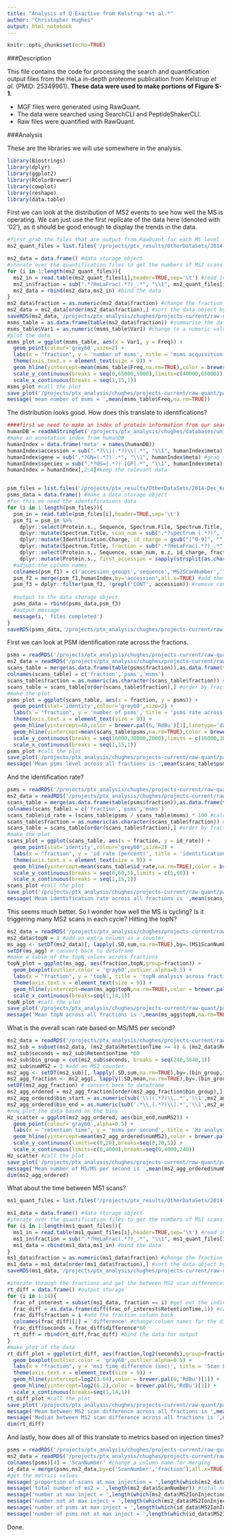 ```yaml
---
title: "Analysis of Q-Exactive from Kelstrup *et al.*"
author: "Christopher Hughes"
output: html_notebook
---
```


```r
knitr::opts_chunk$set(echo=TRUE)
```

###Description

This file contains the code for processing the search and quantification output files from the HeLa in-depth proteome publication from Kelstrup *et al.* (PMID: 25349961). **These data were used to make portions of Figure S-1.**

  * MGF files were generated using RawQuant.
  * The data were searched using SearchCLI and PeptideShakerCLI.
  * Raw files were quantified with RawQuant.
  
###Analysis

These are the libraries we will use somewhere in the analysis.

```r
library(Biostrings)
library(dplyr)
library(ggplot2)
library(RColorBrewer)
library(cowplot)
library(reshape)
library(data.table)
```

First we can look at the distribution of MS2 events to see how well the MS is operating. We can just use the first replicate of the data here (denoted with '02'), as it should be good enough to display the trends in the data.

```r
#first grab the files that are output from RawQuant for each MS level
ms2_quant_files = list.files('/projects/ptx_results/OtherDataSets/2014-Dec_Kelstrup_JPro/quant-output',pattern='.*_02_.*MS2ParseData.txt',full.names=TRUE)

ms2_data = data.frame() #data storage object 
#iterate over the quantification files to get the numbers of MS2 scans
for (i in 1:length(ms2_quant_files)){
  ms2_in = read.table(ms2_quant_files[i],header=TRUE,sep='\t') #read in the file
  ms2_in$fraction = sub(".*?HeLaFrac(.*?)_.*", "\\1", ms2_quant_files[i]) #add a fraction column
  ms2_data = rbind(ms2_data,ms2_in) #bind the data
}
ms2_data$fraction = as.numeric(ms2_data$fraction) #change the fraction number to a numeric value
ms2_data = ms2_data[order(ms2_data$fraction),] #sort the data object by fraction
saveRDS(ms2_data,'/projects/ptx_analysis/chughes/projects-current/raw-quant/parse-manuscript/Routput/kelstrup_all-fractions-ms2-data.rds') #save the data
msms_table = as.data.frame(table(ms2_data$fraction)) #summarise the data to count the MS2 in each fraction
msms_table$Var1 = as.numeric(msms_table$Var1) #change to a numeric value for plotting
#plot the data
msms_plot = ggplot(msms_table, aes(x = Var1, y = Freq)) +
  geom_point(colour='grey60',size=2) +
  labs(x = "fraction", y = 'number of msms', title = 'msms acquisition across fractions') +
  theme(axis.text.x = element_text(size = 9)) +
  geom_hline(yintercept=mean(msms_table$Freq,na.rm=TRUE),color = brewer.pal(6,'RdBu')[1]) +
  scale_y_continuous(breaks = seq(0,65000,5000),limits=c(40000,65000)) +
  scale_x_continuous(breaks = seq(1,15,1))
msms_plot #call the plot
save_plot('/projects/ptx_analysis/chughes/projects-current/raw-quant/parse-manuscript/Routput/kelstrup-number-of-msms-14fractions.pdf',msms_plot) #save the plot
message('mean number of msms = ',mean(msms_table$Freq,na.rm=TRUE))
```

The distribution looks good. How does this translate to identifications? 

```r
####first we need to make an index of protein information from our search database that we will use to add meta data to our IDs
humanDB = readAAStringSet('/projects/ptx_analysis/chughes/databases/uniprot_human-crap-oct2017-FWD.fasta')
#make an annotation index from humanDB
humanIndex = data.frame('meta' = names(humanDB))
humanIndex$accession = sub(".*?\\|(.*?)\\|.*", "\\1", humanIndex$meta) #grab the accession from the header
humanIndex$gene = sub(".*?GN=(.*?) .*", "\\1", humanIndex$meta) #grab the gene from the header
humanIndex$species = sub(".*?OS=(.*?) [GP].*", "\\1", humanIndex$meta) #grab the species from the header
humanIndex = humanIndex[,2:4]#keep the relevant data


psm_files = list.files('/projects/ptx_results/OtherDataSets/2014-Dec_Kelstrup_JPro/reports-output',pattern='.*zip_1_.*Default_PSM_Report.txt',full.names=TRUE)
psms_data = data.frame() #make a data storage object
#for this we need the identifications data
for (i in 1:length(psm_files)){
  psm_in = read.table(psm_files[i],header=TRUE,sep='\t')
  psm_f1 = psm_in %>% 
    dplyr::select(Protein.s., Sequence, Spectrum.File, Spectrum.Title, m.z, Identification.Charge) %>% #select columns
    dplyr::mutate(Spectrum.Title, scan_num = sub(".*?spectrum (.*?)", "\\1", Spectrum.Title)) %>% #parse out the scan number
    dplyr::mutate(Identification.Charge, id_charge = gsub("[^0-9]", "", Identification.Charge)) %>% #parse out the charge
    dplyr::mutate(Spectrum.Title, fraction = sub(".*?HeLaFrac(.*?)_.*", "\\1", Spectrum.File)) %>% #parse the fraction
    dplyr::select(Protein.s., Sequence, scan_num, m.z, id_charge, fraction) %>% #select new columns
    dplyr::mutate(Protein.s., first_accession = sapply(strsplit(as.character(Protein.s.),"\\,"), `[`, 1)) #parse the accession
  #adjust the column names
  colnames(psm_f1) = c('accession_groups','sequence','MS2ScanNumber','id_precursor_mz','id_charge','fraction','accession')
  psm_f2 = merge(psm_f1,humanIndex,by='accession',all.x=TRUE) #add the descriptive data
  psm_f3 = dplyr::filter(psm_f2, !grepl('CONT', accession)) #remove contaminant hits
  
  #output to the data storage object
  psms_data = rbind(psms_data,psm_f3)
  #output message
  message(i,' files completed')
}
saveRDS(psms_data,'/projects/ptx_analysis/chughes/projects-current/raw-quant/parse-manuscript/Routput/kelstrup_all-fractions-identification-data.rds') #save the data
```

First we can look at PSM identification rate across the fractions.

```r
psms = readRDS('/projects/ptx_analysis/chughes/projects-current/raw-quant/parse-manuscript/Routput/kelstrup_all-fractions-identification-data.rds') #grab the psms data
ms2_data = readRDS('/projects/ptx_analysis/chughes/projects-current/raw-quant/parse-manuscript/Routput/kelstrup_all-fractions-ms2-data.rds') #grab the ms2 data
scans_table = merge(as.data.frame(table(psms$fraction)),as.data.frame(table(ms2_data$fraction)),by='Var1') #make a set of tables
colnames(scans_table) = c('fraction','psms','msms')
scans_table$fraction = as.numeric(as.character(scans_table$fraction)) #convert fraction to numeric for sorting
scans_table = scans_table[order(scans_table$fraction),] #order by fraction
#make the plot
psms_plot = ggplot(scans_table, aes(x = fraction, y = psms)) +
  geom_point(stat='identity',colour='grey60',size=2) +
  labs(x = "fraction", y = 'number of psms', title = 'psms rate across fractions') +
  theme(axis.text.x = element_text(size = 9)) +
  geom_hline(yintercept=40,color = brewer.pal(6,'RdBu')[1],linetype='dashed') +
  geom_hline(yintercept=mean(scans_table$psms,na.rm=TRUE),color = brewer.pal(6,'RdBu')[1]) +
  scale_y_continuous(breaks = seq(16000,30000,2000),limits = c(16000,30000)) +
  scale_x_continuous(breaks = seq(1,15,1))
psms_plot #call the plot
save_plot('/projects/ptx_analysis/chughes/projects-current/raw-quant/parse-manuscript/Routput/kelstrup-psms-rate-14fractions.pdf',psms_plot) #save the plot
message('Mean psms level across all fractions is ',mean(scans_table$psms,na.rm=TRUE),'.')
```

And the identification rate?

```r
psms = readRDS('/projects/ptx_analysis/chughes/projects-current/raw-quant/parse-manuscript/Routput/kelstrup_all-fractions-identification-data.rds') #grab the psms data
ms2_data = readRDS('/projects/ptx_analysis/chughes/projects-current/raw-quant/parse-manuscript/Routput/kelstrup_all-fractions-ms2-data.rds') #grab the ms2 data
scans_table = merge(as.data.frame(table(psms$fraction)),as.data.frame(table(ms2_data$fraction)),by='Var1') #make a set of tables
colnames(scans_table) = c('fraction','psms','msms')
scans_table$id_rate = (scans_table$psms / scans_table$msms) * 100 #calculate id rate
scans_table$fraction = as.numeric(as.character(scans_table$fraction)) #convert fraction to numeric for sorting
scans_table = scans_table[order(scans_table$fraction),] #order by fraction
#make the plot
scans_plot = ggplot(scans_table, aes(x = fraction, y = id_rate)) +
  geom_point(stat='identity',colour='grey60',size=2) +
  labs(x = "fraction", y = 'id rate (percent)', title = 'identification rate across fractions') +
  theme(axis.text.x = element_text(size = 9)) +
  geom_hline(yintercept=mean(scans_table$id_rate,na.rm=TRUE),color = brewer.pal(6,'RdBu')[1]) +
  scale_y_continuous(breaks = seq(0,60,5),limits = c(5,60)) +
  scale_x_continuous(breaks = seq(1,15,1))
scans_plot #call the plot
save_plot('/projects/ptx_analysis/chughes/projects-current/raw-quant/parse-manuscript/Routput/kelstrup-identification-rate-14fractions.pdf',scans_plot) #save the plot
message('Mean identification rate across all fractions is ',mean(scans_table$id_rate,na.rm=TRUE),'.')
```

This seems much better. So I wonder how well the MS is cycling? Is it triggering many MS2 scans in each cycle? Hitting the topN?

```r
ms2_data = readRDS('/projects/ptx_analysis/chughes/projects-current/raw-quant/parse-manuscript/Routput/kelstrup_all-fractions-ms2-data.rds') #grab the ms2 data
ms2_data$topN = 1 #add an extra column as a counter
ms_agg <- setDT(ms2_data)[, lapply(.SD,sum,na.rm=TRUE),by=.(MS1ScanNumber,fraction),.SDcols=c('topN')] #collapse by MS1 scan
setDF(ms_agg) # convert back to dataframe
#make a table of the topN values across fractions
topN_plot = ggplot(ms_agg, aes(fraction,topN,group=fraction)) +
  geom_boxplot(outlier.color = 'gray60',outlier.alpha=0.5) +
  labs(x = "fraction", y = 'topN', title = 'topN analysis across fractions') +
  theme(axis.text.x = element_text(size = 9)) +
  geom_hline(yintercept=mean(ms_agg$topN,na.rm=TRUE),color = brewer.pal(6,'RdBu')[1]) +
  scale_x_continuous(breaks=seq(1,14,1))
topN_plot #call the plot
save_plot('/projects/ptx_analysis/chughes/projects-current/raw-quant/parse-manuscript/Routput/kelstrup-topN-rate-14fractions.pdf',topN_plot) #save the plot
message('Mean topN across all fractions is ',mean(ms_agg$topN,na.rm=TRUE),'.')
```

What is the overall scan rate based on MS/MS per second?

```r
ms2_data = readRDS('/projects/ptx_analysis/chughes/projects-current/raw-quant/parse-manuscript/Routput/kelstrup_all-fractions-ms2-data.rds') #grab the ms2 data
ms2_sub = subset(ms2_data, (ms2_data$RetentionTime >= 4) & (ms2_data$RetentionTime < 65)) #subset the data across a specific rt range
ms2_sub$seconds = ms2_sub$RetentionTime *60
ms2_sub$bin_group = cut(ms2_sub$seconds, breaks = seq(240,3840,1))
ms2_sub$numMS2 = 1 #add an MS2 counter
ms2_agg <- setDT(ms2_sub)[, lapply(.SD,sum,na.rm=TRUE),by=.(bin_group,fraction),.SDcols='numMS2'] #collapse by the retention time bin
ms2_agg_fraction <- ms2_agg[, lapply(.SD,mean,na.rm=TRUE),by=.(bin_group),.SDcols='numMS2'] #collapse by the fraction
setDF(ms2_agg_fraction) # convert back to dataframe
ms2_agg_ordered = ms2_agg_fraction[order(ms2_agg_fraction$bin_group),] #order the data by bins
ms2_agg_ordered$bin_start = as.numeric(sub('\\((.*?)\\,.*','\\1',ms2_agg_ordered$bin_group)) #get the bin start point
ms2_agg_ordered$bin_end = as.numeric(sub('.*\\,(.*?)\\].*','\\1',ms2_agg_ordered$bin_group)) #get the bin end point
#now plot the data based on the bins
Hz_scatter = ggplot(ms2_agg_ordered, aes(bin_end,numMS2)) +
  geom_point(colour='gray60',alpha=0.5) +
  labs(x = "retention time", y = 'msms per second', title = 'Hz analysis across all fractions') +
  geom_hline(yintercept=mean(ms2_agg_ordered$numMS2),color = brewer.pal(6,'RdBu')[1]) +
  scale_y_continuous(limits=c(0,20),breaks=seq(0,20,5)) +
  scale_x_continuous(limits=c(0,4000),breaks=seq(0,4000,240))
Hz_scatter #call the plot
save_plot('/projects/ptx_analysis/chughes/projects-current/raw-quant/parse-manuscript/Routput/kelstrup-Hz-14fractions.pdf',Hz_scatter) #save the plot
message('Mean number of MS/MS per second is ',mean(ms2_agg_ordered$numMS2,na.rm=TRUE),'.')
dim(ms2_agg_ordered)
```

What about the time between MS1 scans?

```r
ms1_quant_files = list.files('/projects/ptx_results/OtherDataSets/2014-Dec_Kelstrup_JPro/quant-output',pattern='.*_02_.*MS1ParseData.txt',full.names=TRUE)

ms1_data = data.frame() #data storage object 
#iterate over the quantification files to get the numbers of MS1 scans
for (i in 1:length(ms1_quant_files)){
  ms1_in = read.table(ms1_quant_files[i],header=TRUE,sep='\t') #read in the file
  ms1_in$fraction = sub(".*?HeLaFrac(.*?)_.*", "\\1", ms1_quant_files[i]) #add a fraction column
  ms1_data = rbind(ms1_data,ms1_in) #bind the data
}
ms1_data$fraction = as.numeric(ms1_data$fraction) #change the fraction number to a numeric value
ms1_data = ms1_data[order(ms1_data$fraction),] #sort the data object by fraction
saveRDS(ms1_data,'/projects/ptx_analysis/chughes/projects-current/raw-quant/parse-manuscript/Routput/kelstrup_all-fractions-ms1-data.rds') #save the data

#iterate through the fractions and get the between MS2 scan differences
rt_diff = data.frame() #output storage
for (i in 1:14){
  frac_of_interest = subset(ms1_data, fraction == i) #get out the individual fraction
  frac_diff = as.data.frame(diff(frac_of_interest$RetentionTime,1)) #calculate the differences
  frac_diff$fraction = i #add the fraction column back
  colnames(frac_diff)[1] = 'difference' #change column names for the difference values
  frac_diff$seconds = frac_diff$difference*60
  rt_diff = rbind(rt_diff,frac_diff) #bind the data for output
}
#make plot of the data
rt_diff_plot = ggplot(rt_diff, aes(fraction,log2(seconds),group=fraction)) +
  geom_boxplot(outlier.color = 'gray60',outlier.alpha=0.5) +
  labs(x = "fraction", y = 'ms1 time difference (sec)', title = 'Scan Lag Times') +
  theme(axis.text.x = element_text(size = 9)) +
  geom_hline(yintercept=log2(3.64),color = brewer.pal(6,'RdBu')[1]) +
  geom_hline(yintercept=log2(6.2),color = brewer.pal(6,'RdBu')[1]) +
  scale_x_continuous(breaks=seq(1,14,1))
rt_diff_plot #call the plot
save_plot('/projects/ptx_analysis/chughes/projects-current/raw-quant/parse-manuscript/Routput/kelstrup-rt-difference-14fractions.pdf',rt_diff_plot) #save the plot
message('Mean between MS2 scan difference across all fractions is ',mean(rt_diff$seconds,na.rm=TRUE),' seconds.')
message('Median between MS2 scan difference across all fractions is ',median(rt_diff$seconds,na.rm=TRUE),' seconds.')
dim(rt_diff)
```

And lastly, how does all of this translate to metrics based on injection times?

```r
psms = readRDS('/projects/ptx_analysis/chughes/projects-current/raw-quant/parse-manuscript/Routput/kelstrup_all-fractions-identification-data.rds') #grab the psms data
ms2_data = readRDS('/projects/ptx_analysis/chughes/projects-current/raw-quant/parse-manuscript/Routput/kelstrup_all-fractions-ms2-data.rds') #grab the ms2 data
colnames(psms)[4] = 'ScanNumber' #change a column name for merging
id_data = merge(psms,ms2_data,by=c('ScanNumber','fraction'),all.x=TRUE) #merge the id and quant data
#get the metrics values
message('proportion of scans at max injection = ',length(which(ms2_data$MS2IonInjectionTime == 15)) / length(ms2_data$MS2IonInjectionTime)) #proportion of scans at max injection
message('total number of ms2 = ',length(ms2_data$ScanNumber)) #total number of ms2
message('number at max inject = ',length(which(ms2_data$MS2IonInjectionTime == 15))) #number at max inject
message('number not at max inject = ',length(which(ms2_data$MS2IonInjectionTime != 15))) #number not at max inject
message('number of psms at max inject = ',length(which(id_data$MS2IonInjectionTime == 15))) #number of psms at max inject
message('number of psms not at max inject = ',length(which(id_data$MS2IonInjectionTime != 15))) #number of psms not at max inject
```

Done.
